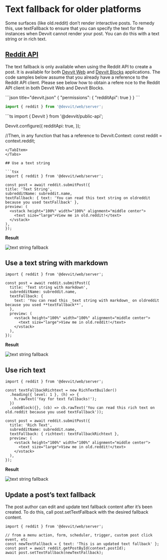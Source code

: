 
# Text fallback for older platforms

Some surfaces (like old.reddit) don’t render interactive posts. To remedy this, use textFallback to ensure that you can specify the text for the instances when Devvit cannot render your post. You can do this with a text string or in rich text.

## [Reddit API](./reddit-api.mdx)
The text fallback is only available when using the Reddit API to create a post. It is available for both [Devvit Web](../devvit-web/devvit_web_overview.mdx) and [Devvit Blocks](../blocks/overview.md) applications. 
The code samples below assume that you already have a reference to the Reddit API client. Please see below how to obtain a refere
nce to the Reddit API client in both Devvit Web and Devvit Blocks.

<Tabs>
  <TabItem value="web" label="Devvit Web">
  ```json title="devvit.json"
  {
    "permissions": {
      "redditApi": true
    }
  }
  ```

  ```ts title="server/index.ts"
  import { reddit } from '@devvit/web/server';
  ```
  </TabItem>
  <TabItem value="blocks" label="Devvit Blocks / Mod Tools">
  ```ts
  import { Devvit } from '@devvit/public-api';

  Devvit.configure({
    redditApi: true,
  });

  //Then, in any function that has a reference to Devvit.Context:
  const reddit = context.reddit;
  ```
  </TabItem>
</Tabs>

## Use a text string

```tsx
import { reddit } from '@devvit/web/server';

const post = await reddit.submitPost({
  title: 'Text String',
  subredditName: subreddit.name,
  textFallback: { text: 'You can read this text string on oldreddit because you used textFallback' },
  preview: (
    <vstack height="100%" width="100%" alignment="middle center">
      <text size="large">View me in old.reddit!</text>
    </vstack>
  ),
});
```

**Result**

![text string fallback](../../assets/fallback_text_string.png)

## Use a text string with markdown

```tsx
import { reddit } from '@devvit/web/server';

const post = await reddit.submitPost({
  title: 'Text string with markdown',
  subredditName: subreddit.name,
  textFallback: {
    text: 'You can read this _text string with markdown_ on oldreddit because you used **textFallback**',
  },
  preview: (
    <vstack height="100%" width="100%" alignment="middle center">
      <text size="large">View me in old.reddit!</text>
    </vstack>
  ),
});
```

**Result**

![text string fallback](../../assets/fallback_markdown.png)

## Use rich text

```tsx
import { reddit } from '@devvit/web/server';

const textFallbackRichtext = new RichTextBuilder()
  .heading({ level: 1 }, (h) => {
    h.rawText('Yay for text fallbacks!');
  })
  .codeBlock({}, (cb) => cb.rawText('You can read this rich text on old.reddit because you used textFallback'));

const post = await reddit.submitPost({
  title: 'Rich Text',
  subredditName: subreddit.name,
  textFallback: { richtext: textFallbackRichtext },
  preview: (
    <vstack height="100%" width="100%" alignment="middle center">
      <text size="large">View me in old.reddit!</text>
    </vstack>
  ),
});
```

**Result**

![text string fallback](../../assets/fallback_richtext.png)

## Update a post’s text fallback

The post author can edit and update text fallback content after it’s been created. To do this, call post.setTextFallback with the desired fallback content.

```tsx
import { reddit } from '@devvit/web/server';

// from a menu action, form, scheduler, trigger, custom post click event, etc
const newTextFallback = { text: 'This is an updated text fallback' };
const post = await reddit.getPostById(context.postId);
await post.setTextFallback(newTextFallback);
```
